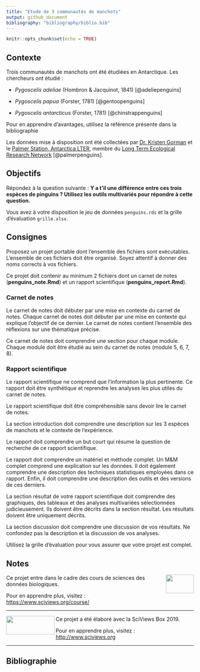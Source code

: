 ```yaml
---
title: "Etude de 3 communautés de manchots"
output: github_document
bibliography: "bibliography/biblio.bib"
---
```


<!--- DO NOT EDIT README.MD. EDIT ONLY README.RMD ----->

```r
knitr::opts_chunk$set(echo = TRUE)
```

## Contexte

Trois communautés de manchots ont été étudiées en Antarctique. Les chercheurs ont étudié :

- *Pygoscelis adeliae* (Hombron & Jacquinot, 1841) [@adeliepenguins]

- *Pygoscelis papua* (Forster, 1781) [@gentoopenguins]

- *Pygoscelis antarcticus* (Forster, 1781) [@chinstrappenguins]

Pour en apprendre d'avantages, utilisez la référence présente dans la bibliographie 

Les données mise à disposition ont été collectées par [Dr. Kristen Gorman](https://www.uaf.edu/cfos/people/faculty/detail/kristen-gorman.php) et le [Palmer Station, Antarctica LTER](https://pal.lternet.edu/), membre du [Long Term Ecological Research Network](https://lternet.edu/) [@palmerpenguins].

## Objectifs

Répondez à la question suivante : **Y a t'il une différence entre ces trois espèces de pinguins ? Utilisez les outils multivariés pour répondre à cette question.**

Vous avez à votre disposition le jeu de données `penguins.rds` et la grille d'évaluation `grille.xlsx`. 

## Consignes

Proposez un projet portable dont l'ensemble des fichiers sont exécutables. L'ensemble de ces fichiers doit être organisé. Soyez attentif à donner des noms corrects à vos fichiers. 

Ce projet doit contenir au minimum 2 fichiers dont un carnet de notes (**penguins_note.Rmd**) et un rapport scientifique (**penguins_report.Rmd**).

### Carnet de notes

Le carnet de notes doit débuter par une mise en contexte du carnet de notes. Chaque carnet de notes doit débuter par une mise en contexte qui explique l'objectif de ce dernier. Le carnet de notes contient l'ensemble des réflexions sur une thématique précise.

Ce carnet de notes doit comprendre une section pour chaque module. Chaque module doit être étudié au sein du carnet de notes (module 5, 6, 7, 8).

### Rapport scientifique

Le rapport scientifique ne comprend que l'information la plus pertinente. Ce rapport doit être synthétique et reprendre les analyses les plus utiles du carnet de notes.


Le rapport scientifique doit être compréhensible sans devoir lire le carnet de notes. 


La section introduction doit comprendre une description sur les 3 espèces de manchots et le contexte de l'expérience.


Le rapport doit comprendre un but court qui résume la question de recherche de ce rapport scientifique. 


Le rapport doit comprendre un matériel et méthode complet. Un M&M complet comprend une explication sur les données. Il doit également comprendre une description des techniques statistiques employées dans ce rapport. Enfin, il doit comprendre une description des outils et des versions de ces derniers.


La section résultat de votre rapport scientifique doit comprendre des graphiques, des tableaux et des analyses multivariées sélectionnées judicieusement. Ils doivent être décrits dans la section résultat. Les résultats doivent être uniquement décrits.


La section discussion doit comprendre une discussion de vos résultats. Ne confondez pas la description et la discussion de vos analyses.


Utilisez la grille d'évaluation pour vous assurer que votre projet est complet. 


## Notes

<img src="figures/biodatascience.png" width="75" height="50" align="right"/>    Ce projet entre dans le cadre des cours de sciences des données biologiques.


Pour en apprendre plus, visitez :  <https://www.sciviews.org/course/>


----------

<img src="figures/site-title.png" width="130" height="50" align="left"/>    Ce projet a été élaboré avec la SciViews Box 2019.


Pour en apprendre plus, visitez :  <http://www.sciviews.org>

----------

## Bibliographie
